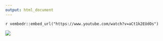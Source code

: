 ```yaml
---
output: html_document
---
```



`r vembedr::embed_url("https://www.youtube.com/watch?v=aCt1k2EUdOs")`



<img src="`r here::here('logos/Jan_25_SDG_Analytics_in_R_Flyer.png')`" />















